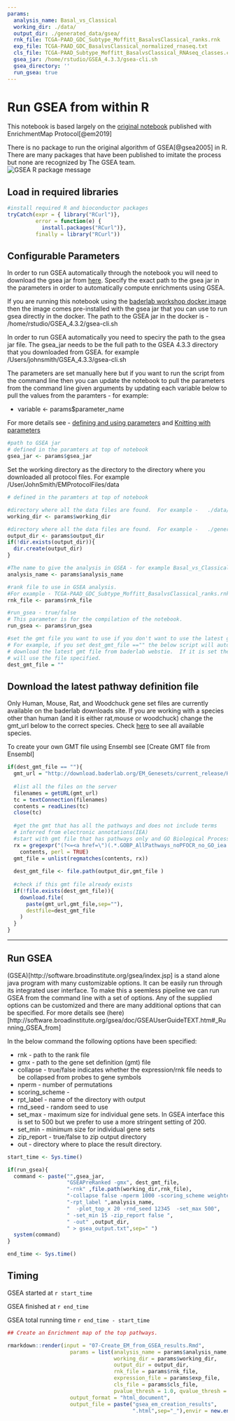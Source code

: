 ```yaml
---
params:
  analysis_name: Basal_vs_Classical
  working_dir: ./data/
  output_dir: ./generated_data/gsea/
  rnk_file: TCGA-PAAD_GDC_Subtype_Moffitt_BasalvsClassical_ranks.rnk
  exp_file: TCGA-PAAD_GDC_BasalvsClassical_normalized_rnaseq.txt
  cls_file: TCGA-PAAD_Subtype_Moffitt_BasalvsClassical_RNAseq_classes.cls
  gsea_jar: /home/rstudio/GSEA_4.3.3/gsea-cli.sh
  gsea_directory: ''
  run_gsea: true
---
```

# Run GSEA from within R

This notebook is based largely on the [original notebook](https://baderlab.github.io/Cytoscape_workflows/EnrichmentMapPipeline/Protocol2_createEM.html) published with EnrichmentMap Protocol[@em2019] 

There is no package to run the original algorithm of GSEA[@gsea2005] in R.  There are many packages that have been published to imitate the process but none are recognized by The GSEA team.  
![GSEA R package message](./images/gsea_r_package_message.png)


## Load in required libraries

```r
#install required R and bioconductor packages
tryCatch(expr = { library("RCurl")}, 
         error = function(e) {  
           install.packages("RCurl")}, 
         finally = library("RCurl"))


```



## Configurable Parameters

In order to run GSEA automatically through the notebook you will need to download the gsea jar from [here](http://software.broadinstitute.org/gsea/downloads.jsp).  Specify the exact path to the gsea jar in the parameters in order to automatically compute enrichments using GSEA.

If you are running this notebook using the [baderlab workshop docker image](https://hub.docker.com/r/risserlin/workshop_base_image) then the image comes pre-installed with the gsea jar that you can use to run gsea directly in the docker.  The path to the GSEA jar in the docker is - /home/rstudio/GSEA_4.3.2/gsea-cli.sh

In order to run GSEA automatically you need to speciry the path to the gsea jar file.
The gsea_jar needs to be the full path to the GSEA 4.3.3 directory that you downloaded from GSEA. for example  /Users/johnsmith/GSEA_4.3.3/gsea-cli.sh

The parameters are set manually here but if you want to run the script from the command line then you can update the notebook to pull the parameters from the command line given arguments by updating each variable below to pull the values from the paramters - for example:

  * variable <- params$parameter_name
  
For more details see - [defining and using parameters](https://bookdown.org/yihui/rmarkdown/params-declare.html) and [Knitting with parameters](https://bookdown.org/yihui/rmarkdown/params-knit.html)

```r
#path to GSEA jar 
# defined in the paramters at top of notebook
gsea_jar <- params$gsea_jar
```

Set the working directory as the directory to the directory where you downloaded all protocol files.  For example /User/JohnSmith/EMProtocolFiles/data

```r
# defined in the paramters at top of notebook

#directory where all the data files are found.  For example -   ./data/ 
working_dir <- params$working_dir

#directory where all the data files are found.  For example -   ./generated_data/gsea/
output_dir <- params$output_dir
if(!dir.exists(output_dir)){
  dir.create(output_dir)
}

#The name to give the analysis in GSEA - for example Basal_vs_Classical
analysis_name <- params$analysis_name

#rank file to use in GSEA analysis.  
#For example - TCGA-PAAD_GDC_Subtype_Moffitt_BasalvsClassical_ranks.rnk
rnk_file <- params$rnk_file

#run_gsea - true/false
# This parameter is for the compilation of the notebook.  
run_gsea <- params$run_gsea

#set the gmt file you want to use if you don't want to use the latest gmt file.
# For example, if you set dest_gmt_file =="" the below script will automatically
# download the latest gmt file from baderlab webstie.  If it is set then it
# will use the file specified.  
dest_gmt_file = ""


```




## Download the latest pathway definition file

Only Human, Mouse, Rat, and Woodchuck gene set files are currently available on the baderlab downloads site.  If you are working with a species other than human (and it is either rat,mouse or woodchuck) change the gmt_url below to the correct species. Check [here](http://download.baderlab.org/EM_Genesets/current_release/) to see all available species.

To create your own GMT file using Ensembl see [Create GMT file from Ensembl]

```r

if(dest_gmt_file == ""){
  gmt_url = "http://download.baderlab.org/EM_Genesets/current_release/Human/symbol/"
  
  #list all the files on the server
  filenames = getURL(gmt_url)
  tc = textConnection(filenames)
  contents = readLines(tc)
  close(tc)
  
  #get the gmt that has all the pathways and does not include terms 
  # inferred from electronic annotations(IEA)
  #start with gmt file that has pathways only and GO Biological Process only.
  rx = gregexpr("(?<=<a href=\")(.*.GOBP_AllPathways_noPFOCR_no_GO_iea.*.)(.gmt)(?=\">)",
    contents, perl = TRUE)
  gmt_file = unlist(regmatches(contents, rx))
  
  dest_gmt_file <- file.path(output_dir,gmt_file )
  
  #check if this gmt file already exists
  if(!file.exists(dest_gmt_file)){
    download.file(
      paste(gmt_url,gmt_file,sep=""),
      destfile=dest_gmt_file
    )
  }
}

```

***
## Run GSEA
(GSEA)[http://software.broadinstitute.org/gsea/index.jsp] is a stand alone java program with many customizable options.  It can be easily run through its integrated user interface.  To make this a seemless pipeline we can run GSEA from the command line with a set of options.  Any of the supplied options can be customized and there are many additional options that can be specified.  For more details see (here)[http://software.broadinstitute.org/gsea/doc/GSEAUserGuideTEXT.htm#_Running_GSEA_from]

In the below command the following options have been specified:

 * rnk - path to the rank file
 * gmx - path to the gene set definition (gmt) file
 * collapse - true/false indicates whether the expression/rnk file needs to be collapsed from probes to gene symbols
 * nperm - number of permutations
 * scoring_scheme - 
 * rpt_label - name of the directory with output
 * rnd_seed - random seed to use
 * set_max - maximum size for individual gene sets.  In GSEA interface this is set to 500 but we prefer to use a more stringent setting of 200. 
 * set_min - minimum size for individual gene sets 
 * zip_report - true/false to zip output directory
 * out - directory where to place the result directory.

 
```r
start_time <- Sys.time()

if(run_gsea){
  command <- paste("",gsea_jar,  
                   "GSEAPreRanked -gmx", dest_gmt_file, 
                   "-rnk" ,file.path(working_dir,rnk_file), 
                   "-collapse false -nperm 1000 -scoring_scheme weighted", 
                   "-rpt_label ",analysis_name,
                   "  -plot_top_x 20 -rnd_seed 12345  -set_max 500",  
                   " -set_min 15 -zip_report false ",
                   " -out" ,output_dir, 
                   " > gsea_output.txt",sep=" ")
  system(command)
}

end_time <- Sys.time()
```

## Timing

GSEA started at `r start_time`

GSEA finished at `r end_time`

GSEA total running time `r end_time - start_time`


  

```r

## Create an Enrichment map of the top pathways.

rmarkdown::render(input = "07-Create_EM_from_GSEA_results.Rmd",
                    params = list(analysis_name = params$analysis_name,
                                  working_dir = params$working_dir,
                                  output_dir = output_dir,
                                  rnk_file = params$rnk_file,
                                  expression_file = params$exp_file,
                                  cls_file = params$cls_file,
                                  pvalue_thresh = 1.0, qvalue_thresh = 0.05),
                    output_format = "html_document",
                    output_file = paste("gsea_em_creation_results",
                                        ".html",sep="_"),envir = new.env())
```
